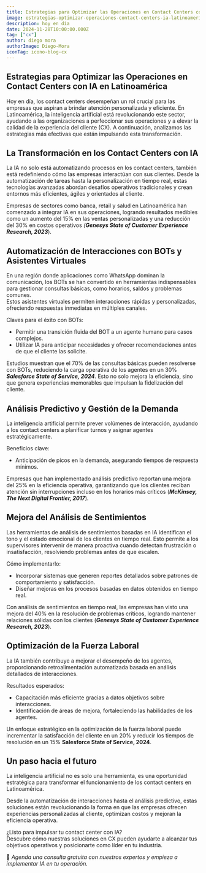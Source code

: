```yaml
---
title: Estrategias para Optimizar las Operaciones en Contact Centers con IA en Latinoamérica
image: estrategias-optimizar-operaciones-contact-centers-ia-latinoamerica
description: hoy en día
date: 2024-11-28T10:00:00.000Z
tag: ["cx"]
author: diego mora
authorImage: Diego-Mora
iconTag: icono-blog-cx
---
```


## Estrategias para Optimizar las Operaciones en Contact Centers con IA en Latinoamérica

Hoy en día, los contact centers desempeñan un rol crucial para las empresas que aspiran a brindar atención personalizada y eficiente. En Latinoamérica, la inteligencia artificial está revolucionando este sector, ayudando a las organizaciones a perfeccionar sus operaciones y a elevar la calidad de la experiencia del cliente (CX). A continuación, analizamos las estrategias más efectivas que están impulsando esta transformación.


## La Transformación en los Contact Centers con IA

La IA no solo está automatizando procesos en los contact centers, también está redefiniendo cómo las empresas interactúan con sus clientes. Desde la automatización de tareas hasta la personalización en tiempo real, estas tecnologías avanzadas abordan desafíos operativos tradicionales y crean entornos más eficientes, ágiles y orientados al cliente.

Empresas de sectores como banca, retail y salud en Latinoamérica han comenzado a integrar IA en sus operaciones, logrando resultados medibles como un aumento del 15% en las ventas personalizadas y una reducción del 30% en costos operativos *(**Genesys State of Customer Experience Research, 2023***).



## **Automatización de Interacciones con BOTs y Asistentes Virtuales**

En una región donde aplicaciones como WhatsApp dominan la comunicación, los BOTs se han convertido en herramientas indispensables para gestionar consultas básicas, como horarios, saldos y problemas comunes.  
Estos asistentes virtuales permiten interacciones rápidas y personalizadas, ofreciendo respuestas inmediatas en múltiples canales.

Claves para el éxito con BOTs:

* Permitir una transición fluida del BOT a un agente humano para casos complejos.  
* Utilizar IA para anticipar necesidades y ofrecer recomendaciones antes de que el cliente las solicite.

Estudios muestran que el 70% de las consultas básicas pueden resolverse con BOTs, reduciendo la carga operativa de los agentes en un 30% ***Salesforce State of Service, 2024***. Esto no solo mejora la eficiencia, sino que genera experiencias memorables que impulsan la fidelización del cliente.


## **Análisis Predictivo y Gestión de la Demanda**

La inteligencia artificial permite prever volúmenes de interacción, ayudando a los contact centers a planificar turnos y asignar agentes estratégicamente.

Beneficios clave:

* Anticipación de picos en la demanda, asegurando tiempos de respuesta mínimos.

Empresas que han implementado análisis predictivo reportan una mejora del 25% en la eficiencia operativa, garantizando que los clientes reciban atención sin interrupciones incluso en los horarios más críticos (***McKinsey, The Next Digital Frontier, 2017***).


## **Mejora del Análisis de Sentimientos**

Las herramientas de análisis de sentimientos basadas en IA identifican el tono y el estado emocional de los clientes en tiempo real. Esto permite a los supervisores intervenir de manera proactiva cuando detectan frustración o insatisfacción, resolviendo problemas antes de que escalen.

Cómo implementarlo:

* Incorporar sistemas que generen reportes detallados sobre patrones de comportamiento y satisfacción.  
* Diseñar mejoras en los procesos basadas en datos obtenidos en tiempo real.

Con análisis de sentimientos en tiempo real, las empresas han visto una mejora del 40% en la resolución de problemas críticos, logrando mantener relaciones sólidas con los clientes (***Genesys State of Customer Experience Research, 2023***).


## **Optimización de la Fuerza Laboral**

La IA también contribuye a mejorar el desempeño de los agentes, proporcionando retroalimentación automatizada basada en análisis detallados de interacciones.

Resultados esperados:

* Capacitación más eficiente gracias a datos objetivos sobre interacciones.  
* Identificación de áreas de mejora, fortaleciendo las habilidades de los agentes.

Un enfoque estratégico en la optimización de la fuerza laboral puede incrementar la satisfacción del cliente en un 20% y reducir los tiempos de resolución en un 15% **Salesforce State of Service, 2024**.


## **Un paso hacia el futuro**

La inteligencia artificial no es solo una herramienta, es una oportunidad estratégica para transformar el funcionamiento de los contact centers en Latinoamérica.

Desde la automatización de interacciones hasta el análisis predictivo, estas soluciones están revolucionando la forma en que las empresas ofrecen experiencias personalizadas al cliente, optimizan costos y mejoran la eficiencia operativa.

¿Listo para impulsar tu contact center con IA?  
Descubre cómo nuestras soluciones en CX pueden ayudarte a alcanzar tus objetivos operativos y posicionarte como líder en tu industria.

 
📅 *Agenda una consulta gratuita con nuestros expertos y empieza a implementar IA en tu operación.*


<Link text="Asesórate con un experto" href="https://xkale.com/experiencia-del-cliente/#form" class='px-3 py-2 bg-black rounded-lg text-xkale uppercase shadow-lg'/>

